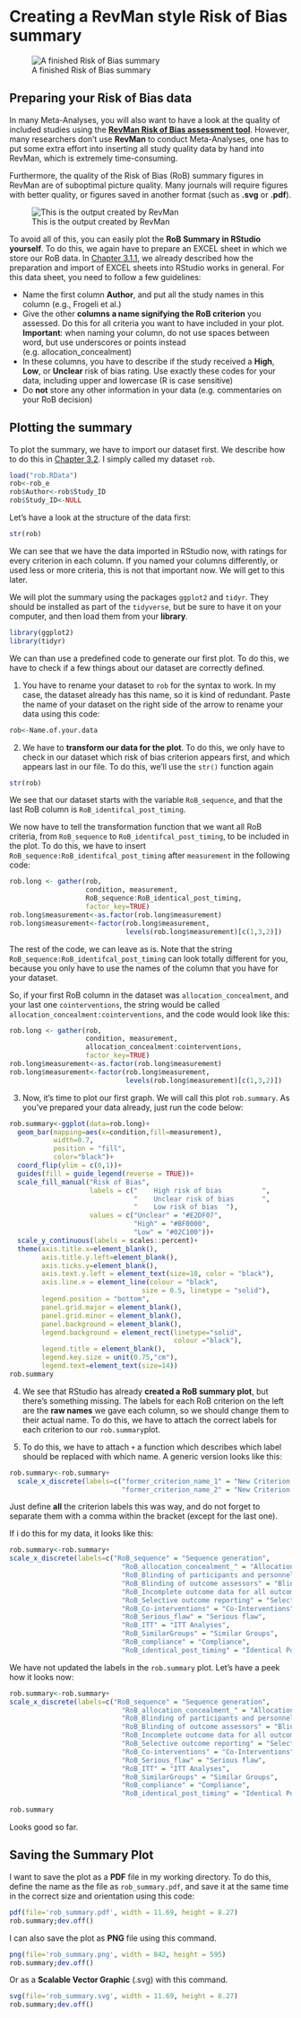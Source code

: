 # Creating a RevMan style Risk of Bias summary

![A finished Risk of Bias summary](C:/Users/Admin/Documents/R/WORKING_DIRECTORY/Meta-Analyse Buch/bookdown-demo-master/robplot.PNG)

## Preparing your Risk of Bias data

In many Meta-Analyses, you will also want to have a look at the quality of included studies using the [**RevMan Risk of Bias assessment tool**](https://handbook-5-1.cochrane.org/chapter_8/8_6_presentation_of_assessments_of_risk_of_bias.htm). However, many researchers don't use **RevMan** to conduct Meta-Analyses, one has to put some extra effort into inserting all study quality data by hand into RevMan, which is extremely time-consuming.

Furthermore, the quality of the Risk of Bias (RoB) summary figures in RevMan are of suboptimal picture quality. Many journals will require figures with better quality, or figures saved in another format (such as **.svg** or **.pdf**).

![This is the output created by RevMan](C:/Users/Admin/Documents/R/WORKING_DIRECTORY/Meta-Analyse Buch/bookdown-demo-master/robsummaryrevman.png)

To avoid all of this, you can easily plot the **RoB Summary in RStudio yourself**.
To do this, we again have to prepare an EXCEL sheet in which we store our RoB data. In [Chapter 3.1.1](#excel_preparation), we already described how the preparation and import of EXCEL sheets into RStudio works in general. For this data sheet, you need to follow a few guidelines:

* Name the first column **Author**, and put all the study names in this column (e.g., Frogeli et al.)
* Give the other **columns a name signifying the RoB criterion** you assessed. Do this for all criteria you want to have included in your plot. **Important**: when naming your column, do not use spaces between word, but use underscores or points instead (e.g. allocation_concealment)
* In these columns, you have to describe if the study received a **High**, **Low**, or **Unclear** risk of bias rating. Use exactly these codes for your data, including upper and lowercase (R is case sensitive)
* Do **not** store any other information in your data (e.g. commentaries on your RoB decision)

## Plotting the summary

To plot the summary, we have to import our dataset first. We describe how to do this in [Chapter 3.2](#import_excel). I simply called my dataset `rob`.

```r
load("rob.RData")
rob<-rob_e
rob$Author<-rob$Study_ID
rob$Study_ID<-NULL

```

Let's have a look at the structure of the data first:

```r
str(rob)
```

We can see that we have the data imported in RStudio now, with ratings for every criterion in each column. If you named your columns differently, or used less or more criteria, this is not that important now. We will get to this later.

We will plot the summary using the packages `ggplot2` and `tidyr`. They should be installed as part of the `tidyverse`, but be sure to have it on your computer, and then load them from your **library**.

```r
library(ggplot2)
library(tidyr)
```

We can than use a predefined code to generate our first plot. To do this, we have to check if a few things about our dataset are correctly defined.

1. You have to rename your dataset to `rob` for the syntax to work. In my case, the dataset already has this name, so it is kind of redundant. Paste the name of your dataset on the right side of the arrow to rename your data using this code:

```r
rob<-Name.of.your.data
```

2. We have to **transform our data for the plot**. To do this, we only have to check in our dataset which risk of bias criterion appears first, and which appears last in our file. To do this, we'll use the `str()` function again

```r
str(rob)
```
We see that our dataset starts with the variable `RoB_sequence`, and that the last RoB column is `RoB_identifcal_post_timing`.

We now have to tell the transformation function that we want all RoB criteria, from `RoB_sequence` to `RoB_identifcal_post_timing`, to be included in the plot. To do this, we have to insert `RoB_sequence:RoB_identifcal_post_timing` after `measurement` in the following code:

```r
rob.long <- gather(rob, 
                   condition, measurement, 
                   RoB_sequence:RoB_identical_post_timing, 
                   factor_key=TRUE)
rob.long$measurement<-as.factor(rob.long$measurement)
rob.long$measurement<-factor(rob.long$measurement,
                             levels(rob.long$measurement)[c(1,3,2)])
```


The rest of the code, we can leave as is. Note that the string `RoB_sequence:RoB_identifcal_post_timing` can look totally different for you, because you only have to use the names of the column that you have for your dataset. 
  
So, if your first RoB column in the dataset was `allocation_concealment`, and your last one `cointerventions`, the string would be called `allocation_concealment:cointerventions`, and the code would look like this:

```r
rob.long <- gather(rob, 
                   condition, measurement, 
                   allocation_concealment:cointerventions, 
                   factor_key=TRUE)
rob.long$measurement<-as.factor(rob.long$measurement)
rob.long$measurement<-factor(rob.long$measurement,
                             levels(rob.long$measurement)[c(1,3,2)])
```
                             
3. Now, it's time to plot our first graph. We will call this plot `rob.summary`. As you've prepared your data already, just run the code below:

```r
rob.summary<-ggplot(data=rob.long)+
  geom_bar(mapping=aes(x=condition,fill=measurement),
           width=0.7, 
           position = "fill",
           color="black")+
  coord_flip(ylim = c(0,1))+
  guides(fill = guide_legend(reverse = TRUE))+
  scale_fill_manual("Risk of Bias",
                    labels = c("    High risk of bias          ",
                               "    Unclear risk of bias       ",
                               "    Low risk of bias  "),
                    values = c("Unclear" = "#E2DF07",
                               "High" = "#BF0000",
                               "Low" = "#02C100"))+
  scale_y_continuous(labels = scales::percent)+
  theme(axis.title.x=element_blank(),
        axis.title.y.left=element_blank(),
        axis.ticks.y=element_blank(),
        axis.text.y.left = element_text(size=18, color = "black"),
        axis.line.x = element_line(colour = "black", 
                                 size = 0.5, linetype = "solid"),
        legend.position = "bottom",
        panel.grid.major = element_blank(), 
        panel.grid.minor = element_blank(),
        panel.background = element_blank(),
        legend.background = element_rect(linetype="solid", 
                                         colour ="black"),
        legend.title = element_blank(),
        legend.key.size = unit(0.75,"cm"),
        legend.text=element_text(size=14))
rob.summary
```

4. We see that RStudio has already **created a RoB summary plot**, but there's something missing. The labels for each RoB criterion on the left are the **raw names** we gave each column, so we should change them to their actual name. To do this, we have to attach the correct labels for each criterion to our `rob.summary`plot.

5. To do this, we have to attach `+` a function which describes which label should be replaced with which name. A generic version looks like this:

```r
rob.summary<-rob.summary+
  scale_x_discrete(labels=c("former_criterion_name_1" = "New Criterion Name 1", 
                            "former_criterion_name_2" = "New Criterion Name 2"))

```

Just define **all** the criterion labels this was way, and do not forget to separate them with a comma within the bracket (except for the last one).

If i do this for my data, it looks like this:

```r
rob.summary<-rob.summary+
scale_x_discrete(labels=c("RoB_sequence" = "Sequence generation", 
                            "RoB_allocation_concealment_" = "Allocation Concealment",
                            "RoB_Blinding of participants and personnel" = "Blinding of participants and personnel",
                            "RoB_Blinding of outcome assessors" = "Blinding of outcome assessors",
                            "RoB_Incomplete outcome data for all outcomes" = "Incomplete outcome data",
                            "RoB_Selective outcome reporting" = "Selective outcome reporting",
                            "RoB_Co-interventions" = "Co-Interventions",
                            "RoB_Serious_flaw" = "Serious flaw",
                            "RoB_ITT" = "ITT Analyses",
                            "RoB_SimilarGroups" = "Similar Groups",
                            "RoB_compliance" = "Compliance",
                            "RoB_identical_post_timing" = "Identical Post Timing"))

```

We have not updated the labels in the `rob.summary` plot. Let's have a peek how it looks now:

```r
rob.summary<-rob.summary+
scale_x_discrete(labels=c("RoB_sequence" = "Sequence generation", 
                            "RoB_allocation_concealment_" = "Allocation Concealment",
                            "RoB_Blinding of participants and personnel" = "Blinding of participants and personnel",
                            "RoB_Blinding of outcome assessors" = "Blinding of outcome assessors",
                            "RoB_Incomplete outcome data for all outcomes" = "Incomplete outcome data",
                            "RoB_Selective outcome reporting" = "Selective outcome reporting",
                            "RoB_Co-interventions" = "Co-Interventions",
                            "RoB_Serious_flaw" = "Serious flaw",
                            "RoB_ITT" = "ITT Analyses",
                            "RoB_SimilarGroups" = "Similar Groups",
                            "RoB_compliance" = "Compliance",
                            "RoB_identical_post_timing" = "Identical Post Timing"))

```

```r
rob.summary
```

Looks good so far.  

## Saving the Summary Plot {#saving}

I want to save the plot as a **PDF** file in my working directory. To do this, define the name as the file as `rob_summary.pdf`, and save it at the same time in the correct size and orientation using this code:

```r
pdf(file='rob_summary.pdf', width = 11.69, height = 8.27) 
rob.summary;dev.off() 
```

I can also save the plot as **PNG** file using this command.

```r
png(file='rob_summary.png', width = 842, height = 595) 
rob.summary;dev.off() 
```

Or as a **Scalable Vector Graphic** (.svg) with this command.

```r
svg(file='rob_summary.svg', width = 11.69, height = 8.27) 
rob.summary;dev.off() 
```

